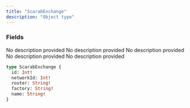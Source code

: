 ```yaml
---
title: "ScarabExchange"
description: "Object type"
---
```


### Fields

<ResponseField name="id" type="Int!" required>
  No description provided
</ResponseField>

<ResponseField name="networkId" type="Int!" required>
  No description provided
</ResponseField>

<ResponseField name="router" type="String!" required>
  No description provided
</ResponseField>

<ResponseField name="factory" type="String!" required>
  No description provided
</ResponseField>

<ResponseField name="name" type="String!" required>
  No description provided
</ResponseField>


```graphql ScarabExchange
type ScarabExchange {
  id: Int!
  networkId: Int!
  router: String!
  factory: String!
  name: String!
}
```
